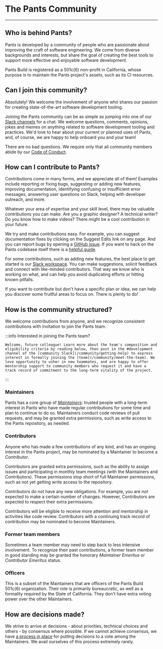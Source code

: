 # The Pants Community

---

## Who is behind Pants?

Pants is developed by a community of people who are passionate about improving the craft of software engineering. We come from diverse backgrounds and interests, but share the goal of creating the best tools to support more effective and enjoyable software development.

Pants Build is registered as a 501c(6) non-profit in California, whose purpose is to maintain the Pants project's assets, such as its CI resources.

## Can I join this community?

Absolutely! We welcome the involvement of anyone who shares our passion for creating state-of-the-art software development tooling.

Joining the Pants community can be as simple as jumping into one of our [Slack channels](/community/getting-help) for a chat. We welcome questions, comments, opinions, jokes and memes on anything related to software development tooling and practices. We'd love to hear about your current or planned uses of Pants, and, of course, we are happy to help onboard you and your team!

There are no bad questions. We require only that all community members abide by our [Code of Conduct](/community/code-of-conduct.mdx).

## How can I contribute to Pants?

Contributions come in many forms, and we appreciate all of them! Examples include reporting or fixing bugs, suggesting or adding new features, improving documentation, identifying confusing or insufficient error messages, answering user questions on Slack, helping with developer outreach, and more.

Whatever your area of expertise and your skill level, there may be valuable contributions you can make. Are you a graphic designer? A technical writer? Do you know how to make videos? There might be a cool contribution in your future.

We try and make contributions easy. For example, you can suggest documentation fixes by clicking on the Suggest Edits link on any page. And you can report bugs by opening a [GitHub issue](https://github.com/pantsbuild/pants/issues). If you want to hack on the Pants codebase itself there is a [helpful guide](/docs/contributions/contribution-overview).

For some contributions, such as adding new features, the best place to get started is our [Slack workspace](/community/getting-help). You can make suggestions, solicit feedback and connect with like-minded contributors. That way we know who is working on what, and can help you avoid duplicating efforts or hitting known pitfalls.

If you want to contribute but don't have a specific plan or idea, we can help you discover some fruitful areas to focus on. There is plenty to do!

## How is the community structured?

We welcome contributions from anyone, and we recognize consistent contributions with invitation to join the Pants team.

:::info Interested in joining the Pants team?

    Welcome, future colleague! Learn more about the team's composition and eligibility criteria by reading below, then post in the #development channel of the [community Slack](/community/getting-help) to express interest in formally joining the [team](/community/meet-the-team). We love opportunity to usher in new teammates, and are happy to offer mentorship support to community members who request it and have a track record of commitment to the long-term vitality of the project.

:::

### Maintainers

Pants has a core group of [_Maintainers_](/community/maintainers): trusted people with a long-term interest in Pants who have made regular contributions for some time and plan to continue to do so. Maintainers conduct code reviews of pull requests, and may be granted extra permissions, such as write access to the Pants repository, as needed.

### Contributors

Anyone who has made a few contributions of any kind, and has an ongoing interest in the Pants project, may be nominated by a Maintainer to become a _Contributor_.

Contributors are granted extra permissions, such as the ability to assign issues and participating in monthly team meetings (with the Maintainers and Contributors). These permissions stop short of full Maintainer permissions, such as not yet getting write access to the repository.

Contributors do not have any new obligations. For example, you are _not_ expected to make a certain number of changes. However, Contributors are expected to respect their extra permissions.

Contributors will be eligible to receive more attention and mentorship in activities like code review. Contributors with a continuing track record of contribution may be nominated to become Maintainers.

### Former team members

Sometimes a team member may need to step back to less intensive involvement. To recognize their past contributions, a former team member in good standing may be granted the honorary _Maintainer Emeritus_ or _Contributor Emeritus_ status.

### Officers

This is a subset of the Maintainers that are officers of the Pants Build 501c(6) organization. Their role is primarily bureaucratic, as well as a formality required by the State of California. They don't have extra voting power over the other Maintainers.

## How are decisions made?

We strive to arrive at decisions - about priorities, technical choices and others - by consensus where possible. If we cannot achieve consensus, we have [a process in place](/community/contentious-decisions) for putting decisions to a vote among the Maintainers. We avail ourselves of this process extremely rarely.
